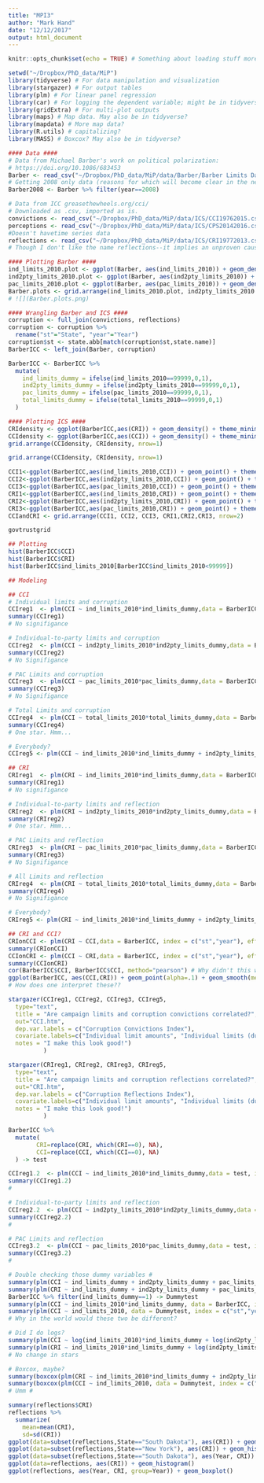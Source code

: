```yaml
---
title: "MPI3"
author: "Mark Hand"
date: "12/12/2017"
output: html_document
---
```


```r
knitr::opts_chunk$set(echo = TRUE) # Something about loading stuff more quickly 

setwd("~/Dropbox/PhD_data/MiP")
library(tidyverse) # For data manipulation and visualization
library(stargazer) # For output tables 
library(plm) # For linear panel regression
library(car) # For logging the dependent variable; might be in tidyverse already 
library(gridExtra) # For multi-plot outputs 
library(maps) # Map data. May also be in tidyverse? 
library(mapdata) # More map data? 
library(R.utils) # capitalizing? 
library(MASS) # Boxcox? May also be in tidyverse? 
```

```r
#### Data ####
# Data from Michael Barber's work on political polarization: 
# https://doi.org/10.1086/683453
Barber <- read_csv("~/Dropbox/PhD_data/MiP/data/Barber/Barber Limits Data.csv")
# Getting 2008 only data (reasons for which will become clear in the next sections)
Barber2008 <- Barber %>% filter(year==2008)

# Data from ICC greasethewheels.org/cci/
# Downloaded as .csv, imported as is. 
convictions <- read_csv("~/Dropbox/PhD_data/MiP/data/ICS/CCI19762015.csv")
perceptions <- read_csv("~/Dropbox/PhD_data/MiP/data/ICS/CPS20142016.csv")
#Doesn't havetime series data 
reflections <- read_csv("~/Dropbox/PhD_data/MiP/data/ICS/CRI19772013.csv")
# Though I don't like the name reflections--it implies an unproven causal relationship. 

#### Plotting Barber #### 
ind_limits_2010.plot <- ggplot(Barber, aes(ind_limits_2010)) + geom_density() + theme_minimal()
ind2pty_limits_2010.plot <- ggplot(Barber, aes(ind2pty_limits_2010)) + geom_density() + theme_minimal()
pac_limits_2010.plot <- ggplot(Barber, aes(pac_limits_2010)) + geom_density() + theme_minimal()
Barber.plots <- grid.arrange(ind_limits_2010.plot, ind2pty_limits_2010.plot, pac_limits_2010.plot, nrow=1)
# ![](Barber.plots.png)
```

```r
#### Wrangling Barber and ICS ####
corruption <- full_join(convictions, reflections)
corruption <- corruption %>% 
  rename("st"="State", "year"="Year")
corruption$st <- state.abb[match(corruption$st,state.name)]
BarberICC <- left_join(Barber, corruption)

BarberICC <- BarberICC %>% 
  mutate(
    ind_limits_dummy = ifelse(ind_limits_2010==99999,0,1),
    ind2pty_limits_dummy = ifelse(ind2pty_limits_2010==99999,0,1),
    pac_limits_dummy = ifelse(pac_limits_2010==99999,0,1),
    total_limits_dummy = ifelse(total_limits_2010==99999,0,1)
  )

#### Plotting ICS ####
CRIdensity <- ggplot(BarberICC,aes(CRI)) + geom_density() + theme_minimal()
CCIdensity <- ggplot(BarberICC,aes(CCI)) + geom_density() + theme_minimal()
grid.arrange(CCIdensity, CRIdensity, nrow=1)
```

```r
grid.arrange(CCIdensity, CRIdensity, nrow=1)
```

```r
CCI1<-ggplot(BarberICC,aes(ind_limits_2010,CCI)) + geom_point() + theme_minimal()
CCI2<-ggplot(BarberICC,aes(ind2pty_limits_2010,CCI)) + geom_point() + theme_minimal()
CCI3<-ggplot(BarberICC,aes(pac_limits_2010,CCI)) + geom_point() + theme_minimal()
CRI1<-ggplot(BarberICC,aes(ind_limits_2010,CRI)) + geom_point() + theme_minimal()
CRI2<-ggplot(BarberICC,aes(ind2pty_limits_2010,CRI)) + geom_point() + theme_minimal()
CRI3<-ggplot(BarberICC,aes(pac_limits_2010,CRI)) + geom_point() + theme_minimal()
CCIandCRI <- grid.arrange(CCI1, CCI2, CCI3, CRI1,CRI2,CRI3, nrow=2)
```

```r
govtrustgrid
```

```r
## Plotting 
hist(BarberICC$CCI)
hist(BarberICC$CRI)
hist(BarberICC$ind_limits_2010[BarberICC$ind_limits_2010<99999])

## Modeling 

## CCI 
# Individual limits and corruption
CCIreg1  <- plm(CCI ~ ind_limits_2010*ind_limits_dummy,data = BarberICC, index = c("st","year"), effect="twoways")
summary(CCIreg1)
# No signifigance

# Individual-to-party limits and corruption
CCIreg2  <- plm(CCI ~ ind2pty_limits_2010*ind2pty_limits_dummy,data = BarberICC, index = c("st","year"), effect="twoways")
summary(CCIreg2)
# No Signifigance

# PAC Limits and corruption
CCIreg3  <- plm(CCI ~ pac_limits_2010*pac_limits_dummy,data = BarberICC, index = c("st","year"), effect="twoways")
summary(CCIreg3)
# No Signifigance

# Total Limits and corruption
CCIreg4  <- plm(CCI ~ total_limits_2010*total_limits_dummy,data = BarberICC, index = c("st","year"), effect="twoways")
summary(CCIreg4)
# One star. Hmm...

# Everybody? 
CCIreg5 <- plm(CCI ~ ind_limits_2010*ind_limits_dummy + ind2pty_limits_2010*ind2pty_limits_dummy + pac_limits_2010*pac_limits_dummy, data = BarberICC, index = c("st","year"), effect="twoways")

## CRI
CRIreg1  <- plm(CRI ~ ind_limits_2010*ind_limits_dummy,data = BarberICC, index = c("st","year"), effect="twoways")
summary(CRIreg1)
# No signifigance 

# Individual-to-party limits and reflection
CRIreg2  <- plm(CRI ~ ind2pty_limits_2010*ind2pty_limits_dummy,data = BarberICC, index = c("st","year"), effect="twoways")
summary(CRIreg2)
# One star. Hmm... 

# PAC Limits and reflection
CRIreg3  <- plm(CRI ~ pac_limits_2010*pac_limits_dummy,data = BarberICC, index = c("st","year"), effect="twoways")
summary(CRIreg3)
# No Signifigance

# All Limits and reflection
CRIreg4  <- plm(CRI ~ total_limits_2010*total_limits_dummy,data = BarberICC, index = c("st","year"), effect="twoways")
summary(CRIreg4)
# No Signifigance 

# Everybody? 
CRIreg5 <- plm(CRI ~ ind_limits_2010*ind_limits_dummy + ind2pty_limits_2010*ind2pty_limits_dummy + pac_limits_2010*pac_limits_dummy, data = BarberICC, index = c("st","year"), effect="twoways")

## CRI and CCI? 
CRIonCCI <- plm(CRI ~ CCI,data = BarberICC, index = c("st","year"), effect="twoways")
summary(CRIonCCI)
CCIonCRI <- plm(CCI ~ CRI,data = BarberICC, index = c("st","year"), effect="twoways")
summary(CCIonCRI)
cor(BarberICC$CCI, BarberICC$CCI, method="pearson") # Why didn't this work? 
ggplot(BarberICC, aes(CCI,CRI)) + geom_point(alpha=.1) + geom_smooth(method="lm", se=T)
# How does one interpret these?? 

```

```r
stargazer(CCIreg1, CCIreg2, CCIreg3, CCIreg5,
  type="text", 
  title = "Are campaign limits and corruption convictions correlated?",
  out="CCI.htm",
  dep.var.labels = c("Corruption Convictions Index"),
  covariate.labels=c("Individual limit amounts", "Individual limits (dummy)","Individual-to-party limit amount","Individual-to-party limits (dummy)","PAC limit amounts","PAC limits (dummy)",
  notes = "I make this look good!")
          )

stargazer(CRIreg1, CRIreg2, CRIreg3, CRIreg5,
  type="text", 
  title = "Are campaign limits and corruption reflections correlated?",
  out="CRI.htm",
  dep.var.labels = c("Corruption Reflections Index"),
  covariate.labels=c("Individual limit amounts", "Individual limits (dummy)","Individual-to-party limit amount","Individual-to-party limits (dummy)","PAC limit amounts","PAC limits (dummy)",
  notes = "I make this look good!")
          )
```

```r
BarberICC %>% 
  mutate(
        CRI=replace(CRI, which(CRI==0), NA),
        CCI=replace(CCI, which(CCI==0), NA)
  ) -> test

CCIreg1.2  <- plm(CCI ~ ind_limits_2010*ind_limits_dummy,data = test, index = c("st","year"), effect="twoways")
summary(CCIreg1.2)
#

# Individual-to-party limits and reflection
CCIreg2.2  <- plm(CCI ~ ind2pty_limits_2010*ind2pty_limits_dummy,data = test, index= c("st","year"), effect="twoways")
summary(CCIreg2.2)
# 

# PAC Limits and reflection
CCIreg3.2  <- plm(CCI ~ pac_limits_2010*pac_limits_dummy,data = test, index = c("st","year"), effect="twoways")
summary(CCIreg3.2)
# 

# Double checking those dummy variables # 
summary(plm(CCI ~ ind_limits_dummy + ind2pty_limits_dummy + pac_limits_dummy, data = BarberICC, index = c("st","year"), effect="twoways"))
summary(plm(CRI ~ ind_limits_dummy + ind2pty_limits_dummy + pac_limits_dummy, data = BarberICC, index = c("st","year"), effect="twoways"))
BarberICC %>% filter(ind_limits_dummy==1) -> Dummytest
summary(plm(CCI ~ ind_limits_2010*ind_limits_dummy, data = BarberICC, index = c("st","year"), effect="twoways"))
summary(plm(CCI ~ ind_limits_2010, data = Dummytest, index = c("st","year"), effect="twoways"))
# Why in the world would these two be different? 

# Did I do logs? 
summary(plm(CCI ~ log(ind_limits_2010)*ind_limits_dummy + log(ind2pty_limits_2010)*ind2pty_limits_dummy + log(pac_limits_2010)*pac_limits_dummy, data = BarberICC, index = c("st","year"), effect="twoways"))
summary(plm(CRI ~ ind_limits_2010*ind_limits_dummy + log(ind2pty_limits_2010)*ind2pty_limits_dummy + pac_limits_2010*pac_limits_dummy, data = BarberICC, index = c("st","year"), effect="twoways"))
# No change in stars

# Boxcox, maybe? 
summary(boxcox(plm(CRI ~ ind_limits_2010*ind_limits_dummy + ind2pty_limits_2010*ind2pty_limits_dummy + pac_limits_2010*pac_limits_dummy, data = BarberICC, index = c("st","year"), effect="twoways"),lambda=seq(0,1,by=.1)))
summary(boxcox(plm(CCI ~ ind_limits_2010, data = Dummytest, index = c("st","year"), effect="twoways")))
# Umm # 

summary(reflections$CRI)
reflections %>% 
  summarize(
    mean=mean(CRI),
    sd=sd(CRI)) 
ggplot(data=subset(reflections,State=="South Dakota"), aes(CRI)) + geom_histogram()
ggplot(data=subset(reflections,State=="New York"), aes(CRI)) + geom_histogram()
ggplot(data=subset(reflections,State=="South Dakota"), aes(Year, CRI)) + geom_line()
ggplot(data=reflections, aes(CRI)) + geom_histogram()
ggplot(reflections, aes(Year, CRI, group=Year)) + geom_boxplot()
```

